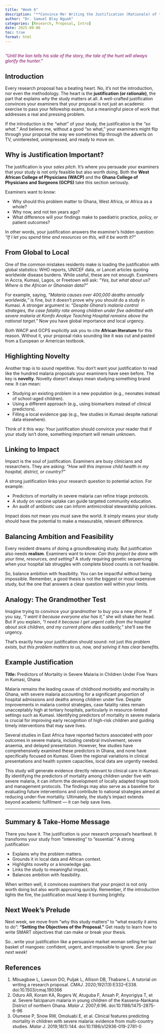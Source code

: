 ```yaml
---
title: "Week 6"
description: "**Convince Me! Writing the Justification (Rationale) of the Proposal**"
author: "Dr. Samuel Blay Nguah"
categories: [Research, Proposal, Intro]
date: 2025-09-06
toc: true
format: html
---
```


## 

::: {.center style="color: #820263; face: bold;"}
*“Until the lion tells his side of the story, the tale of the hunt will always glorify the hunter.”*
:::

## Introduction

Every research proposal has a beating heart. No, it’s not the introduction, nor even the
methodology. The heart is the **justification (or rationale)**, the part that explains *why* the
study matters at all. A well-crafted justification convinces your examiners that your proposal is
not just an academic exercise to pass your fellowship exams, but a meaningful piece of work that
addresses a real and pressing problem.

If the introduction is the *“what”* of your study, the justification is the *“so what.*” And believe
me, without a good “so what,” your examiners might flip through your proposal the way we sometimes
flip through the adverts on TV, uninterested, unimpressed, and ready to move on.

## Why is Justification Important?

The justification is your *sales pitch*. It’s where you persuade your examiners that your study is
not only feasible but also worth doing. Both the **West African College of Physicians (WACP)** and
the **Ghana College of Physicians and Surgeons (GCPS)** take this section seriously.

Examiners want to know:

-   Why should this problem matter to Ghana, West Africa, or Africa as a whole?
-   Why now, and not ten years ago?
-   What difference will your findings make to paediatric practice, policy, or patient outcomes?

In other words, your justification answers the examiner’s hidden question: *“If I let you spend time
and resources on this, will it be worth it?”*

## From Global to Local

One of the common mistakes residents make is loading the justification with global statistics: WHO
reports, UNICEF data, or Lancet articles quoting worldwide disease burdens. While useful, these are
not enough. Examiners in Accra, Kumasi, Lagos, or Freetown will ask: *“Yes, but what about us? Where
is the African or Ghanaian data?”*

For example, saying, *“Malaria causes over 400,000 deaths annually worldwide,”* is fine, but it
doesn’t prove why you should do a study in Kumasi. A stronger argument is: *“Despite Ghana’s malaria
control strategies, the case fatality rate among children under five admitted with severe malaria at
Komfo Anokye Teaching Hospital remains above the national target.”* Now you have global importance
*and* local urgency.

Both WACP and GCPS explicitly ask you to cite **African literature** for this reason. Without it,
your proposal risks sounding like it was cut and pasted from a European or American textbook.

## Highlighting Novelty

Another trap is to sound repetitive. You don’t want your justification to read like the hundred
malaria proposals your examiners have seen before. The key is **novelty**. Novelty doesn’t always
mean studying something brand new. It can mean:

-   Studying an existing problem in a new population (e.g., neonates instead of school-aged
    children).
-   Using a different approach (e.g., using biomarkers instead of clinical predictors).
-   Filling a local evidence gap (e.g., few studies in Kumasi despite national data elsewhere).

Think of it this way: Your justification should convince your reader that if your study isn’t done,
something important will remain unknown.

## Linking to Impact

Impact is the soul of justification. Examiners are busy clinicians and researchers. They are asking:
*“How will this improve child health in my hospital, district, or country?”*

A strong justification links your research question to potential action. For example:

-   Predictors of mortality in severe malaria can refine triage protocols.
-   A study on vaccine uptake can guide targeted community education.
-   An audit of antibiotic use can inform antimicrobial stewardship policies.

Impact does not mean you must save the world. It simply means your study should have the potential
to make a measurable, relevant difference.

## Balancing Ambition and Feasibility

Every resident dreams of doing a groundbreaking study. But justification also needs **realism**.
Examiners want to know: *Can this project be done with your time, resources, and setting?* A study
requiring genetic sequencing when your hospital lab struggles with complete blood counts is not
feasible.

So, balance ambition with feasibility. You can be impactful without being impossible. Remember, a
good thesis is not the biggest or most expensive study, but the one that answers a clear question
well within your limits.

## Analogy: The Grandmother Test

Imagine trying to convince your grandmother to buy you a new phone. If you say, *“I want it because
everyone else has it,”* she will shake her head. But if you explain, *“I need it because I get
urgent calls from the hospital about sick children, and my current phone dies suddenly,”* she’ll see
the urgency.

That’s exactly how your justification should sound: not just *this problem exists*, but *this
problem matters to us, now, and solving it has clear benefits.*

## Example Justification

**Title:** Predictors of Mortality in Severe Malaria in Children Under Five Years in Kumasi, Ghana

Malaria remains the leading cause of childhood morbidity and mortality in Ghana, with severe malaria
accounting for a significant proportion of hospital admissions and deaths among children under five.
Despite improvements in malaria control strategies, case fatality rates remain unacceptably high at
tertiary hospitals, particularly in resource-limited settings such as Kumasi. Identifying predictors
of mortality in severe malaria is crucial for improving early recognition of high-risk children and
guiding timely interventions that may save lives.

Several studies in East Africa have reported factors associated with poor outcomes in severe
malaria, including cerebral involvement, severe anaemia, and delayed presentation. However, few
studies have comprehensively examined these predictors in Ghana, and none have specifically focused
on Kumasi. Given the regional variations in clinical presentations and health system capacities,
local data are urgently needed.

This study will generate evidence directly relevant to clinical care in Kumasi. By identifying the
predictors of mortality among children under five with severe malaria, it can inform the development
of locally adapted triage tools and management protocols. The findings may also serve as a baseline
for evaluating future interventions and contribute to national strategies aimed at reducing
under-five mortality. Ultimately, the study’s impact extends beyond academic fulfilment — it can
help save lives.

----------------------------------------------------------------------------------------------------

## Summary & Take-Home Message

There you have it. The justification is your research proposal’s heartbeat. It transforms your study
from “interesting” to “essential.” A strong justification:

-   Explains why the problem matters.
-   Grounds it in local data and African context.
-   Highlights novelty or a knowledge gap.
-   Links the study to meaningful impact.
-   Balances ambition with feasibility.

When written well, it convinces examiners that your project is not only worth doing but also worth
approving quickly. Remember, if the introduction lights the fire, the justification must keep it
burning brightly.

## Next Week’s Prelude

Next week, we move from “why this study matters” to “what exactly it aims to do”: **“Setting the
Objectives of the Proposal.”** Get ready to learn how to write SMART objectives that can make or
break your thesis.

So...write your justification like a persuasive market woman selling her last basket of mangoes:
confident, urgent, and impossible to ignore. *See you next week!*

## References

1.  Mbuagbaw L, Lawson DO, Puljak L, Allison DB, Thabane L. A tutorial on writing a research
    proposal. *CMAJ*. 2020;192(13):E332–E338. doi:10.1503/cmaj.190366\
2.  Oduro AR, Koram KA, Rogers W, Atuguba F, Ansah P, Anyorigiya T, et al. Severe falciparum malaria
    in young children of the Kassena-Nankana District of northern Ghana. *Malar J*. 2007;6:96.
    doi:10.1186/1475-2875-6-96\
3.  Olumese P, Snow RW, Omoluabi E, et al. Clinical features predicting mortality in children with
    severe malaria: evidence from multi-country studies. *Malar J*. 2019;18(1):144.
    doi:10.1186/s12936-019-2781-0
